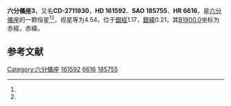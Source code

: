 {{Starbox begin
| name = 六分儀座3
}}
{{Starbox observe
| epoch = [[J2000.0|J2000.0]]
| constell = [[六分儀座|六分儀座]]<ref name=SIMBAD>{{cite web
 | url=http://simbad.u-strasbg.fr/simbad/sim-id?Ident=HR+6616
 | title =Pulsating variable Star
 | publisher=Centre de Données astronomiques de Strasbourg
 | work=SIMBAD
 | accessdate=2012-07-13}}</ref><ref name=DATA>{{cite web
 | url=http://vizier.u-strasbg.fr/viz-bin/VizieR-5?-out.add=.&-source=5050&-corr=PK=HR&-out.max=9999&HR=6616
 | title=VizieR Detailed Page
 | accessdate=2012-07-13
 | archive-date=2016-03-04
 | archive-url=https://web.archive.org/web/20160304233031/http://vizier.u-strasbg.fr/viz-bin/VizieR-5?-out.add=.&-source=5050&-corr=PK=HR&-out.max=9999&HR=6616
 | dead-url=no
 }}</ref>
| 星官 = 
| ra = {{RA|17|47|33.6}}<ref name=SIMBAD /><ref name=DATA />
| dec = {{DEC|-27|49|51}}<ref name=SIMBAD /><ref name=DATA />
| appmag_v = 4.54<ref name=SIMBAD /><ref name=DATA />
}}
{{Starbox character
| class = F7II<ref name=SIMBAD /><ref name=DATA />
| b-v = 0.8<ref name=SIMBAD /><ref name=DATA />
| u-b = 0.5<ref name=SIMBAD /><ref name=DATA />
| r-i = <ref name=SIMBAD /><ref name=DATA />
| variable = 
}}
{{Starbox astrometry
| radial_v = 0.5
| prop_mo_ra = -13
| parallax = 0.035
| p_error = 
}}
{{Starbox catalog
| names =CD-2711930，[[SAO星表|SAO]] 185755，[[HD星表|HD]] 161592，[[HR星表|HR]] 6616}}
{{Starbox reference |Simbad=HR+6616}}
{{Starbox end}}

'''六分儀座3'''，又名'''CD-2711930'''，'''HD 161592'''、'''SAO 185755'''、'''HR 6616'''，是[[六分儀座|六分儀座]]的一颗恒星<ref name=SIMBAD /><ref name=DATA />，视星等为4.54，位于[[銀道座標系|銀經]]1.17，[[銀道座標系|銀緯]]0.21，其[[B1900.0|B1900.0]]坐标为赤經{{RA|17|41|15.9}}，赤緯{{DEC|-27|0.21|34}}。

== 参考文献 ==
{{reflist}}

{{六分仪座恒星}}

[[Category:六分儀座|Category:六分儀座]]
[[Category:HD和HDE天體|161592]]
[[Category:HR天體|6616]]
[[Category:SAO天體|185755]]


{{star-stub}}